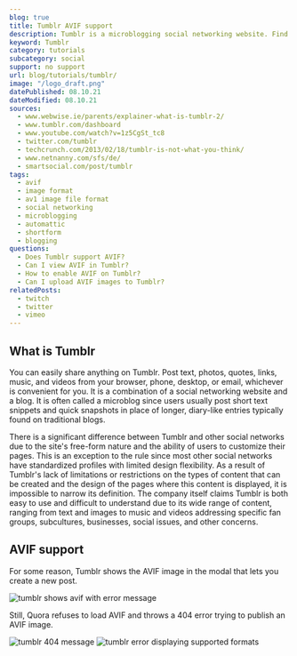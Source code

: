 ```yaml
---
blog: true
title: Tumblr AVIF support
description: Tumblr is a microblogging social networking website. Find out how to use AVIF images in your chat today.
keyword: Tumblr
category: tutorials
subcategory: social
support: no support
url: blog/tutorials/tumblr/
image: "/logo_draft.png"
datePublished: 08.10.21
dateModified: 08.10.21
sources:
  - www.webwise.ie/parents/explainer-what-is-tumblr-2/
  - www.tumblr.com/dashboard
  - www.youtube.com/watch?v=1z5CgSt_tc8
  - twitter.com/tumblr
  - techcrunch.com/2013/02/18/tumblr-is-not-what-you-think/
  - www.netnanny.com/sfs/de/
  - smartsocial.com/post/tumblr
tags:
  - avif
  - image format
  - av1 image file format
  - social networking
  - microblogging
  - automattic
  - shortform
  - blogging
questions:
  - Does Tumblr support AVIF?
  - Can I view AVIF in Tumblr?
  - How to enable AVIF on Tumblr?
  - Can I upload AVIF images to Tumblr?
relatedPosts:
  - twitch
  - twitter
  - vimeo
---
```


## What is Tumblr

You can easily share anything on Tumblr. Post text, photos, quotes, links, music, and videos from your browser, phone, desktop, or email, whichever is convenient for you. It is a combination of a social networking website and a blog. It is often called a microblog since users usually post short text snippets and quick snapshots in place of longer, diary-like entries typically found on traditional blogs.

There is a significant difference between Tumblr and other social networks due to the site's free-form nature and the ability of users to customize their pages. This is an exception to the rule since most other social networks have standardized profiles with limited design flexibility. As a result of Tumblr's lack of limitations or restrictions on the types of content that can be created and the design of the pages where this content is displayed, it is impossible to narrow its definition. The company itself claims Tumblr is both easy to use and difficult to understand due to its wide range of content, ranging from text and images to music and videos addressing specific fan groups, subcultures, businesses, social issues, and other concerns.

## AVIF support

For some reason, Tumblr shows the AVIF image in the modal that lets you create a new post.

<Image url="tumblr" alt="tumblr shows avif with error message" />

Still, Quora refuses to load AVIF and throws a 404 error trying to publish an AVIF image.

<Image url="tumblr-404" alt="tumblr 404 message" />
<Image
  url="tumblr-fileformats"
  alt="tumblr error displaying supported formats"
/>
